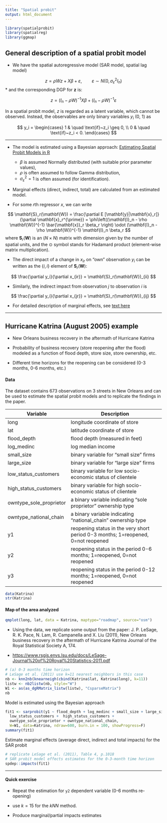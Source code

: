 ---
title: "Spatial probit"
output: html_document
---

```{r setup, include=FALSE}
library(spatialprobit)
library(spatialreg)
library(ggmap)
```

## General description of a spatial probit model

* We have the spatial autoregressive model (SAR model, spatial lag model)

$$
z = \rho W z + X \beta + \varepsilon, \qquad \varepsilon \sim N(0, \sigma^2_{\varepsilon} I_n)
$$
* and the corresponding DGP for $\mathbf{z}$ is:

$$
z = (I_n - \rho W)^{-1} X \beta + (I_n - \rho W)^{-1} \varepsilon
$$

In a spatial probit model, $z$ is regarded as a latent variable, which cannot be observed. Instead, the observables are only binary variables $y_i$ (0, 1) as

$$
y_i = 
\begin{cases}
1 & \quad \text{if}~z_i \geq 0, \\
0 & \quad \text{if}~z_i < 0.
\end{cases}
$$

---


* The model is estimated using a Bayesian approach: [Estimating Spatial Probit Models in R](https://journal.r-project.org/archive/2013/RJ-2013-013/RJ-2013-013.pdf)  

    + $\beta$ is assumed Normally distributed (with suitable prior parameter values),  
    + $\rho$ is often assumed to follow Gamma distribution,  
    + $\sigma^2_{\varepsilon} = 1$ is often assumed (for identification).



* Marginal effects (direct, indirect, total) are calculated from an estimated model.

* For some $r$th regressor $x$, we can write   

$$
\mathbf{S}_r(\mathbf{W}) = \frac{\partial E [\mathbf{y}|\mathbf{x}_r]}{\partial \mathbf{x}_r^{\prime}} = \phi\left((\mathbf{I}_n -  \rho \mathbf{W})^{-1} \bar{\mathbf{x}}_r \beta_r \right) \odot (\mathbf{I}_n -  \rho \mathbf{W})^{-1} \mathbf{I}_n \beta_r
$$
where $\mathbf{S}_r(\mathbf{W})$ is an $(N \times N)$ matrix with dimension given by the number of spatial units, and the $\odot$ symbol stands for Hadamard product (element-wise matrix multiplication). 

* The direct impact of a change in $x_{ir}$ on "own" observation $y_i$ can be written as the $\{i,i\}$ element of $\mathbf{S}_r(\mathbf{W})$:

$$
\frac{\partial y_i}{\partial x_{ir}} = \mathbf{S}_r(\mathbf{W})_{ii}
$$

* Similarly, the indirect impact from observation $j$ to observation $i$ is

$$
\frac{\partial y_i}{\partial x_{jr}} = \mathbf{S}_r(\mathbf{W})_{ij}
$$

* For detailed description of marginal effects, see [text here](https://www.rdocumentation.org/packages/spatialprobit/versions/0.9-11/topics/marginal.effects)


--- 


## Hurricane Katrina (August 2005) example

* New Orleans business recovery in the aftermath of Hurricane Katrina  

* Probability of business recovery (store reopening after the flood) modeled as a function of flood depth, store size, store ownership, etc.  

* Different time horizons for the reopening can be considered (0-3 months, 0-6 months, etc.)


#### Data 

The dataset contains 673 observations on 3 streets in New Orleans and can be used to estimate the spatial probit models and to replicate the findings in the paper.

| Variable  | Description                                                            |
|-----------|------------------------------------------------------------------------|
| long  | longitude coordinate of store     |
| lat   | latitude coordinate of store      |
| flood_depth | flood depth (measured in feet)  |
| log_medinc  | log median income             | 
| small_size | binary variable for "small size" firms   |
| large_size | binary variable for "large size" firms   |
| low_status_customers   |  binary variable for low socio-economic status of clientele  |
| high_status_customers  | binary variable for high socio-economic status of clientele  |
| owntype_sole_proprietor  | a binary variable indicating "sole proprietor" ownership type  |
| owntype_national_chain   | a binary variable indicating "national_chain" ownership type   |
| y1  | reopening status in the very short period 0-3 months; 1=reopened, 0=not reopened  |
| y2  | reopening status in the period 0-6 months; 1=reopened, 0=not reopened  |
| y3  | reopening status in the period 0-12 months; 1=reopened, 0=not reopened |  


```{r, message=FALSE}
data(Katrina)
str(Katrina)

```

#### Map of the area analyzed

```{r, message=FALSE}
qmplot(long, lat, data = Katrina, maptype="roadmap", source="osm")
```

* Using the data, we replicate some output from the paper: J. P. LeSage, R. K. Pace, N. Lam, R. Campanella and X. Liu (2011), New Orleans business recovery in the aftermath of Hurricane Katrina Journal of the Royal Statistical Society A, 174.

* [https://www.rsgis.envs.lsu.edu/docs/LeSage-Journal%20of%20Royal%20Statistics-2011.pdf](https://www.rsgis.envs.lsu.edu/docs/LeSage-Journal%20of%20Royal%20Statistics-2011.pdf)

```{r}
# (a) 0-3 months time horizon
# LeSage et al. (2011) use k=11 nearest neighbors in this case
nb <- knn2nb(knearneigh(cbind(Katrina$lat, Katrina$long), k=11))
listw <- nb2listw(nb, style="W")
W1 <- as(as_dgRMatrix_listw(listw), "CsparseMatrix")
nb
```

Model is estimated using the Bayesian approach

```{r, warning=F}
fit1 <- sarprobit(y1 ~ flood_depth + log_medinc + small_size + large_size +
  low_status_customers +  high_status_customers + 
  owntype_sole_proprietor + owntype_national_chain, 
  W=W1, data=Katrina, ndraw=600, burn.in = 100, showProgress=F)
summary(fit1)
```

Estimate marginal effects (average direct, indirect and total impacts) for the SAR probit

```{r, warning=F}
# replicate LeSage et al. (2011), Table 4, p.1018
# SAR probit model effects estimates for the 0-3-month time horizon
spdep::impacts(fit1)
```

-----

#### Quick exercise

* Repeat the estimation for `y2` dependent variable (0-6 months re-opening)

* use $k = 15$ for the $kNN$ method.  

* Produce marginal/partial impacts estimates